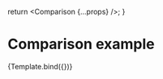 


<Meta
  title="Comparison"
  component={Gantt}
/>

  return <Comparison {...props} />;
}

# Comparison example

<Story name="Comparison">
  {Template.bind({})}
</Story>
